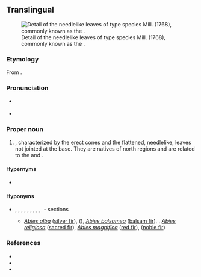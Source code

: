 {{also|abies}}
==Translingual==
[[File:Abies-alba Nadeln-1531.jpg|thumb|Detail of the needlelike leaves of type species ''{{l|mul|Abies alba|'''Abies''' alba}}'' Mill. (1768), commonly known as the {{l|en|silver fir}}.]]

===Etymology===
From {{der|mul|la|abies||silver fir}}.

===Pronunciation===
* {{a|US}} {{IPA|mul|/ˈeɪ.biˌiz/|/ˈæ.biˌiz/}}
* {{hyphenation|mul|A|bi|es}}

===Proper noun===
{{taxoninfl|i=1|g=f}}

# {{taxon|genus|family|Pinaceae|certain {{l|en|coniferous}} trees, the true {{l|en|fir|firs}}|nodot=1}}, characterized by the erect cones and the flattened, needlelike, {{l|en|sessile}} leaves not jointed at the base. They are natives of north {{l|en|temperate}} regions and are related to the {{l|en|cedar|cedars|id=Pinaceae}} {{gloss|''{{ll|mul|Cedrus}}''}} and {{l|en|hemlock|hemlocks|id=Tsuga}} {{gloss|''{{ll|mul|Tsuga}}''}}.

====Hypernyms====
* {{sense|genus}} {{Pinaceae Hypernyms}}

====Hyponyms====
* {{sense|genus}} {{taxlink|Abies sect. Abies|section|noshow=1}}, {{taxlink|Abies sect. Amabilis|section|noshow=1}}, {{taxlink|Abies sect. Balsamea|section|noshow=1}}, {{taxlink|Abies sect. Bracteata|section|noshow=1}}, {{taxlink|Abies sect. Grandis|section|noshow=1}}, {{taxlink|Abies sect. Momi|section|noshow=1}}, {{taxlink|Abies sect. Nobilis|section|noshow=1}}, {{taxlink|Abies sect. Oiamel|section|noshow=1}}, {{taxlink|Abies sect. Piceaster|section|noshow=1}}, {{taxlink|Abies sect. Pseudopicea|section|noshow=1}}&nbsp;- sections
** ''[[Abies alba]]'' ([[silver fir]]),‎ {{taxlink|Abies amabilis|species|ver=191207}} ({{vern|Pacific silver fir}}), ''[[Abies balsamea]]'' ([[balsam fir]]),‎ {{taxlink|Abies bracteata|species|ver=191207}}, ''[[Abies religiosa]]'' ([[sacred fir]]),‎ ''[[Abies magnifica]]'' ([[red fir]]),‎ {{taxlink|Abies procera|species|ver=191207}} ([[noble fir]])

===References===
* {{pedia|i=1}}
* {{specieslite|i=1}}
* {{comcatlite|i=1}}